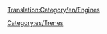 [[Translation:Category/en/Engines]]
{{en/Bilingual box| es
| Esta es una lista de las unidades de tren con tracción ('''máquinas de tren''', motores de tren ó locomotoras) disponibles.
| This is a list of the available [[en/Manual/Trains|train]] engines.}}

[[Category:es/Trenes]]